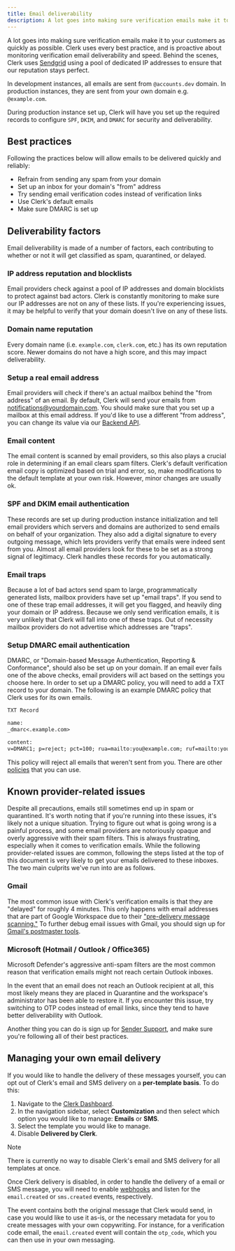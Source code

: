 ```yaml
---
title: Email deliverability
description: A lot goes into making sure verification emails make it to your customers as quickly as possible. Clerk uses every best practice, and is proactive about monitoring verification email deliverability and speed. Behind the scenes, Clerk uses Sendgrid using a pool of dedicated IP addresses to ensure that our reputation stays perfect.
---
```


A lot goes into making sure verification emails make it to your customers as quickly as possible. Clerk uses every best practice, and is proactive about monitoring verification email deliverability and speed. Behind the scenes, Clerk uses [Sendgrid](https://sendgrid.com) using a pool of dedicated IP addresses to ensure that our reputation stays perfect.

In development instances, all emails are sent from `@accounts.dev` domain. In production instances, they are sent from your own domain e.g. `@example.com`.

During production instance set up, Clerk will have you set up the required records to configure `SPF`, `DKIM`, and `DMARC` for security and deliverability.

## Best practices

Following the practices below will allow emails to be delivered quickly and reliably:

- Refrain from sending any spam from your domain
- Set up an inbox for your domain's "from" address
- Try sending email verification codes instead of verification links
- Use Clerk's default emails
- Make sure DMARC is set up

## Deliverability factors

Email deliverability is made of a number of factors, each contributing to whether or not it will get classified as spam, quarantined, or delayed.

### IP address reputation and blocklists

Email providers check against a pool of IP addresses and domain blocklists to protect against bad actors. Clerk is constantly monitoring to make sure our IP addresses are not on any of these lists. If you're experiencing issues, it may be helpful to verify that your domain doesn't live on any of these lists.

### Domain name reputation

Every domain name (i.e. `example.com`, `clerk.com`, etc.) has its own reputation score. Newer domains do not have a high score, and this may impact deliverability.

### Setup a real email address

Email providers will check if there's an actual mailbox behind the "from address" of an email. By default, Clerk will send your emails from [notifications@yourdomain.com](mailto:notifications@yourdomain.com). You should make sure that you set up a mailbox at this email address. If you'd like to use a different "from address", you can change its value via our [Backend API](https://clerk.com/docs/reference/backend-api/tag/Beta-Features#operation/UpdateInstanceAuthConfig).

### Email content

The email content is scanned by email providers, so this also plays a crucial role in determining if an email clears spam filters. Clerk's default verification email copy is optimized based on trial and error, so, make modifications to the default template at your own risk. However, minor changes are usually ok.

### SPF and DKIM email authentication

These records are set up during production instance initialization and tell email providers which servers and domains are authorized to send emails on behalf of your organization. They also add a digital signature to every outgoing message, which lets providers verify that emails were indeed sent from you. Almost all email providers look for these to be set as a strong signal of legitimacy. Clerk handles these records for you automatically.

### Email traps

Because a lot of bad actors send spam to large, programmatically generated lists, mailbox providers have set up "email traps". If you send to one of these trap email addresses, it will get you flagged, and heavily ding your domain or IP address. Because we only send verification emails, it is very unlikely that Clerk will fall into one of these traps. Out of necessity mailbox providers do not advertise which addresses are "traps".

### Setup DMARC email authentication

DMARC, or "Domain-based Message Authentication, Reporting & Conformance", should also be set up on your domain. If an email ever fails one of the above checks, email providers will act based on the settings you choose here. In order to set up a DMARC policy, you will need to add a TXT record to your domain. The following is an example DMARC policy that Clerk uses for its own emails.

```txt {{ prettier: false }}
TXT Record

name:
_dmarc<.example.com>

content:
v=DMARC1; p=reject; pct=100; rua=mailto:you@example.com; ruf=mailto:you@example.com;
```

This policy will reject all emails that weren't sent from you. There are other [policies](https://dmarc.org/overview/) that you can use.

## Known provider-related issues

Despite all precautions, emails still sometimes end up in spam or quarantined. It's worth noting that if you're running into these issues, it's likely not a unique situation. Trying to figure out what is going wrong is a painful process, and some email providers are notoriously opaque and overly aggressive with their spam filters. This is always frustrating, especially when it comes to verification emails. While the following provider-related issues are common, following the steps listed at the top of this document is very likely to get your emails delivered to these inboxes. The two main culprits we've run into are as follows.

### Gmail

The most common issue with Clerk's verification emails is that they are "delayed" for roughly 4 minutes. This only happens with email addresses that are part of Google Workspace due to their ["pre-delivery message scanning."](https://apps.google.com/supportwidget/articlehome?hl=en\&article_url=https%3A%2F%2Fsupport.google.com%2Fa%2Fanswer%2F7380368%3Fhl%3Den\&product_context=7380368\&product_name=UnuFlow\&trigger_context=a) To further debug email issues with Gmail, you should sign up for [Gmail's postmaster tools](https://www.gmail.com/postmaster/).

### Microsoft (Hotmail / Outlook / Office365)

Microsoft Defender's aggressive anti-spam filters are the most common reason that verification emails might not reach certain Outlook inboxes.

In the event that an email does not reach an Outlook recipient at all, this most likely means they are placed in Quarantine and the workspace's administrator has been able to restore it. If you encounter this issue, try switching to OTP codes instead of email links, since they tend to have better deliverability with Outlook.

Another thing you can do is sign up for [Sender Support](https://sendersupport.olc.protection.outlook.com/snds/FAQ.aspx), and make sure you're following all of their best practices.

## Managing your own email delivery

If you would like to handle the delivery of these messages yourself, you can opt out of Clerk's email and SMS delivery on a **per-template basis**. To do this:

1. Navigate to the [Clerk Dashboard]().
1. In the navigation sidebar, select **Customization** and then select which option you would like to manage: **Emails** or **SMS**.
1. Select the template you would like to manage.
1. Disable **Delivered by Clerk**.

> [!NOTE]
> There is currently no way to disable Clerk's email and SMS delivery for all templates at once.

Once Clerk delivery is disabled, in order to handle the delivery of a email or SMS message, you will need to enable [webhooks](/docs/integrations/webhooks/overview) and listen for the `email.created` or `sms.created` events, respectively.

The event contains both the original message that Clerk would send, in case you would like to use it as-is, or the necessary metadata for you to create messages with your own copywriting. For instance, for a verification code email, the `email.created` event will contain the `otp_code`, which you can then use in your own messaging.
